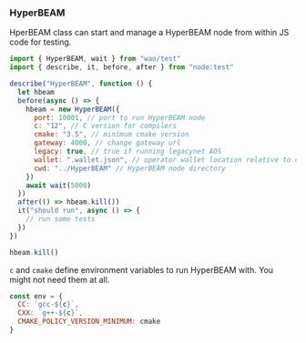 ### HyperBEAM


HperBEAM class can start and manage a HyperBEAM node from within JS code for testing.

```js
import { HyperBEAM, wait } from "wao/test"
import { describe, it, before, after } from "node:test"

describe("HyperBEAM", function () {
  let hbeam
  before(async () => {
	hbeam = new HyperBEAM({ 
      port: 10001, // port to run HyperBEAM node
      c: "12", // C version for compilers
      cmake: "3.5", // minimum cmake version
      gateway: 4000, // change gateway url
      legacy: true, // true if running legacynet AOS
	  wallet: ".wallet.json", // operator wallet location relative to cwd
      cwd: "../HyperBEAM" // HyperBEAM node directory
    })
	await wait(5000)
  })
  after(() => hbeam.kill())
  it("should run", async () => {
    // run some tests
  })
})

hbeam.kill()
```

`c` and `cmake` define environment variables to run HyperBEAM with. You might not need them at all.

```js
const env = {
  CC: `gcc-${c}`,
  CXX: `g++-${c}`,
  CMAKE_POLICY_VERSION_MINIMUM: cmake
}
```
